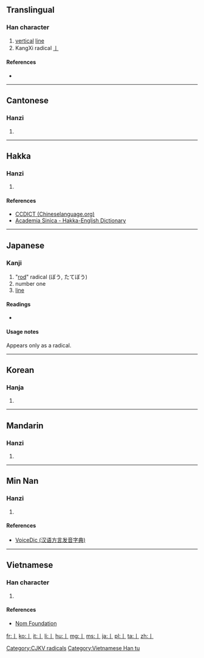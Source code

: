 {{xsee|[[一]]|[[∣]]|[[׀]]|[[ǀ]]|[[〡]]|{{unsupported|pipe}}}}
==Translingual==
{{stroke order|strokes=1}}
{{stroke order|type=animate}}

===Han character===
{{Han char|rn=2|rad=丨|as=00|sn=1|four=|canj=中 (L), X中 (XL)}}

# [[vertical]] [[line]]
# KangXi radical [[Index:Chinese radical/丨|丨]]

====References====
* {{Han ref|kx=0078.200|dkj=00067|dj=0157.450|hdz=10028.020|uh=4E28|ud=20008}}

----

==Cantonese==

===Hanzi===
{{yue-hanzi|jyut=[[jat1]], [[kwan2]]|y=yat1, kwan2}}

# {{defn|lang=yue|sort=丨00}}

----

==Hakka==

===Hanzi===
{{hak-hanzi|poj=kwùn|gd=kun<sup>5</sup> [Hailu]|hpy=gun4}}

# {{defn|lang=hak|sort=丨00}}

====References====
*[http://www.chineselanguage.org/dictionaries/?mode=view&module=chardict&query=%E4%B8%A8 CCDICT (Chineselanguage.org)]
*[http://minhakka.ling.sinica.edu.tw/bkg/hakyin/search.php?DETAIL=1&LIMIT=id=19147&dbname=su_tian_1&graph=2 Academia Sinica - Hakka-English Dictionary]

----

==Japanese==

===Kanji===
{{ja-kanji|grade=r|rs=丨0}}

# "[[rod]]" radical (ぼう, たてぼう)
# number one
# [[line]]

====Readings====
* {{ja-readings|on=[[こん]] (kon)|kun=[[すすむ]] (susumu), [[しりぞく]] (shirizoku)}}

====Usage notes====
Appears only as a radical.

----

==Korean==

===Hanja===
{{ko-hanja|hangeul=곤|rv=gon|mr=kon}}

# {{defn|lang=ko|sort=丨00}}

[[Category:CJKV radicals]]

----

==Mandarin==

===Hanzi===
{{cmn-hanzi|pin=[[gǔn]] ([[gun3]]), [[gě]] ([[ge3]])|wg=kun<sup>3</sup>, ko<sup>3</sup>}}

# {{defn|lang=cmn|sort=丨00}}

----

==Min Nan==

===Hanzi===
{{nan-hanzi|poj=kún (kun<sup>2</sup>)|tlpa=kún (kun<sup>2</sup>)|gd=gun<sup>3</sup>}}

# {{defn|lang=nan|sort=丨00}}

====References====
*[http://cn.voicedic.com/ VoiceDic (汉语方言发音字典)]

----

==Vietnamese==

===Han character===
{{vi-hantu|[[cổn]]|rs=丨00}}

# {{defn|lang=vi|sort=丨00}}

====References====
*[http://nomfoundation.org/common/nom_details.php?codepoint=4e28 Nom Foundation]

[[Category:Vietnamese Han tu]]

[[fr:丨]]
[[ko:丨]]
[[it:丨]]
[[li:丨]]
[[hu:丨]]
[[mg:丨]]
[[ms:丨]]
[[ja:丨]]
[[pl:丨]]
[[ta:丨]]
[[zh:丨]]